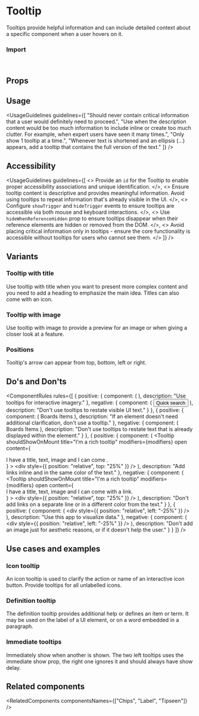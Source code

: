 
<Meta of={TooltipStories} />

# Tooltip

Tooltips provide helpful information and can include detailed context about a specific component when a user hovers on it.

<Canvas of={TooltipStories.Overview} />

### Import

```js
import { Tooltip } from "@vibe/core";
```

## Props

<PropsTable />

## Usage

<UsageGuidelines
  guidelines={[
    "Should never contain critical information that a user would definitely need to proceed.",
    "Use when the description content would be too much information to include inline or create too much clutter. For example, when expert users have seen it many times.",
    "Only show 1 tooltip at a time.",
    "Whenever text is shortened and an ellipsis (...) appears, add a tooltip that contains the full version of the text."
  ]}
/>

<TipOtherComponents />

## Accessibility

<UsageGuidelines
  guidelines={[
    <>
      Provide an <code>id</code> for the Tooltip to enable proper accessibility associations and unique identification.
    </>,
    <>
      Ensure tooltip content is descriptive and provides meaningful information. Avoid using tooltips to repeat
      information that's already visible in the UI.
    </>,
    <>
      Configure <code>showTrigger</code> and <code>hideTrigger</code> events to ensure tooltips are accessible via both
      mouse and keyboard interactions.
    </>,
    <>
      Use <code>hideWhenReferenceHidden</code> prop to ensure tooltips disappear when their reference elements are
      hidden or removed from the DOM.
    </>,
    <>
      Avoid placing critical information only in tooltips - ensure the core functionality is accessible without tooltips
      for users who cannot see them.
    </>
  ]}
/>

## Variants

### Tooltip with title

Use tooltip with title when you want to present more complex content and you need to add a heading to emphasize the main idea. Titles can also come with an icon.

<Canvas of={TooltipStories.TooltipWithTitle} />

### Tooltip with image

Use tooltip with image to provide a preview for an image or when giving a closer look at a feature.

<Canvas of={TooltipStories.TooltipWithImage} />

### Positions

Tooltip's arrow can appear from top, bottom, left or right.

<Canvas of={TooltipStories.Positions} />

## Do's and Don'ts

<ComponentRules
  rules={[
    {
      positive: {
        component: (
          <Tooltip shouldShowOnMount content="Quick search + B" modifiers={modifiers}>
            <IconButton kind="secondary" icon={Bolt} iconSize="32" />
          </Tooltip>
        ),
        description: "Use tooltips for interactive imagery."
      },
      negative: {
        component: (
          <Tooltip shouldShowOnMount content="Quick search + B" modifiers={modifiers}>
            <Button>Quick search</Button>
          </Tooltip>
        ),
        description: "Don't use tooltips to restate visible UI text."
      }
    },
    {
      positive: {
        component: (
          <TabList>
            <Tab>Boards</Tab>
            <Tab>Items</Tab>
          </TabList>
        ),
        description: "If an element doesn't need additional clarification, don't use a tooltip."
      },
      negative: {
        component: (
          <TabList>
            <Tooltip shouldShowOnMount content="Boards" position="bottom" modifiers={modifiers}>
              <Tab>Boards</Tab>
            </Tooltip>
            <Tab>Items</Tab>
          </TabList>
        ),
        description: "Don't use tooltips to restate text that is already displayed within the element."
      }
    },
    {
      positive: {
        component: (
          <Tooltip
            shouldShowOnMount
            title="I'm a rich tooltip"
            modifiers={modifiers}
            open
            content={
              <div>
                I have a title, text, image and I can come <Link text="with a link" inlineText color="onPrimary" />.
              </div>
            }
          >
            <div style={{ position: "relative", top: "25%" }} />
          </Tooltip>
        ),
        description: "Add links inline and in the same color of the text."
      },
      negative: {
        component: (
          <Tooltip
            shouldShowOnMount
            title="I'm a rich tooltip"
            modifiers={modifiers}
            open
            content={
              <div>
                I have a title, text, image and I can come with a link. <Link text="Read more" />
              </div>
            }
          >
            <div style={{ position: "relative", top: "25%" }} />
          </Tooltip>
        ),
        description: "Don't add links on a separate line or in a different color from the text."
      }
    },
    {
      positive: {
        component: (
          <Tooltip
            content="Empower users to visualize data."
            shouldShowOnMount
            image={image}
            position="right"
            modifiers={modifiers}
            open
          >
            <div style={{ position: "relative", left: "-25%" }} />
          </Tooltip>
        ),
        description: "Use this app to visualize data."
      },
      negative: {
        component: (
          <Tooltip
            content="View our automation center."
            shouldShowOnMount
            image={image}
            position="right"
            modifiers={modifiers}
            open
          >
            <div style={{ position: "relative", left: "-25%" }} />
          </Tooltip>
        ),
        description: "Don't add an image just for aesthetic reasons, or if it doesn't help the user."
      }
    }
  ]}
/>

## Use cases and examples

### Icon tooltip

An icon tooltip is used to clarify the action or name of an interactive icon button. Provide tooltips for all unlabelled icons.

<Canvas of={TooltipStories.IconTooltip} />

### Definition tooltip

The definition tooltip provides additional help or defines an item or term. It may be used on the label of a UI element, or on a word embedded in a paragraph.

<Canvas of={TooltipStories.DefinitionTooltip} />

### Immediate tooltips

Immediately show when another is shown. The two left tooltips uses the immediate show prop, the right one ignores it and should always have show delay.

<Canvas of={TooltipStories.ImmediateTooltips} />

## Related components

<RelatedComponents componentsNames={["Chips", "Label", "Tipseen"]} />

